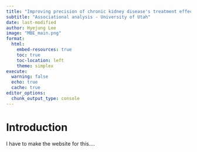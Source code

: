 ```yaml
---
title: "Improving precision of chronic kidney disease's treatment effect on clinical endpoint by incorporating surrogate endpoints"
subtitle: "Associational analysis - University of Utah"
date: last-modified
author: Hyejung Lee
image: "MBE_main.png"
format:
  html: 
    embed-resources: true
    toc: true
    toc-location: left
    theme: simplex
execute: 
  warning: false
  echo: true
  cache: true
editor_options: 
  chunk_output_type: console
---
```


# Introduction


I have to make the website for this....